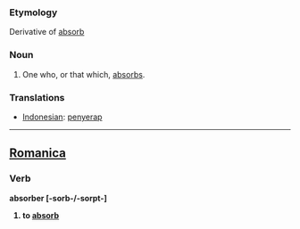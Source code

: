 ===Etymology===
Derivative of [[absorb]]

===Noun===
#One who, or that which, [[absorb]]s.

===Translations===
*[[Indonesian]]: [[serap|penyerap]]
----

==[[Romanica]]==
===Verb===
<b>absorber [-sorb-/-sorpt-]
#to [[absorb]]